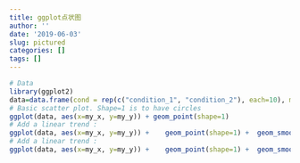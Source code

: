 ```yaml
---
title: ggplot点状图
author: ''
date: '2019-06-03'
slug: pictured
categories: []
tags: []
---
```

```r
# Data
library(ggplot2)
data=data.frame(cond = rep(c("condition_1", "condition_2"), each=10), my_x = 1:100 + rnorm(100,sd=9), my_y = 1:100 + rnorm(100,sd=16) )
# Basic scatter plot. Shape=1 is to have circles
ggplot(data, aes(x=my_x, y=my_y)) + geom_point(shape=1)
# Add a linear trend :
ggplot(data, aes(x=my_x, y=my_y)) +    geom_point(shape=1) +  geom_smooth(method=lm , color="red", se=FALSE)  # Add linear regression line 
# Add a linear trend :
ggplot(data, aes(x=my_x, y=my_y)) +    geom_point(shape=1) +  geom_smooth(method=lm , color="red", se=TRUE)  # Add linear regression line 
```
